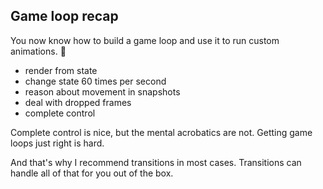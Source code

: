 ## Game loop recap

You now know how to build a game loop and use it to run custom animations.
:clap:

- render from state
- change state 60 times per second
- reason about movement in snapshots
- deal with dropped frames
- complete control

Complete control is nice, but the mental acrobatics are not. Getting game loops
just right is hard.

And that's why I recommend transitions in most cases. Transitions can handle
all of that for you out of the box.